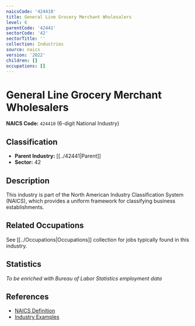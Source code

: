```yaml
---
naicsCode: '424410'
title: General Line Grocery Merchant Wholesalers
level: 6
parentCode: '42441'
sectorCode: '42'
sectorTitle: ''
collection: Industries
source: naics
version: '2022'
children: []
occupations: []
---
```

# General Line Grocery Merchant Wholesalers

**NAICS Code:** `424410` (6-digit National Industry)

## Classification

- **Parent Industry:** [[../42441|Parent]]
- **Sector:** 42

## Description

This industry is part of the North American Industry Classification System (NAICS), which provides a uniform framework for classifying business establishments.

## Related Occupations

See [[../Occupations|Occupations]] collection for jobs typically found in this industry.

## Statistics

*To be enriched with Bureau of Labor Statistics employment data*

## References

- [NAICS Definition](https://www.census.gov/naics/)
- [Industry Examples](https://www.census.gov/naics/2022NAICS/)
